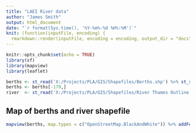 ```yaml
---
title: "LAEI River data"
author: "James Smith"
output: html_document
date: "`r format(Sys.time(), '%Y-%m%-%d %H%:%M')`"
knit: (function(inputFile, encoding) {
  rmarkdown::render(inputFile, encoding = encoding, output_dir = "docs") }) 
---
```


```r
knitr::opts_chunk$set(echo = TRUE)
library(sf)
library(mapview)
library(leaflet)
```

```r

berths <- st_read('X:/Projects/PLA/GIS/Shapefiles/Berths.shp') %>% st_set_crs(27700) %>% st_transform(4326)
berths <- berths[-179,]
river  <- st_read('X:/Projects/PLA/GIS/Shapefiles/River Thames Outline.shp') %>% st_set_crs(27700) %>% st_transform(4326)
```

## Map of berths and river shapefile

```r
mapview(berths, map.types = c("OpenStreetMap.BlackAndWhite")) %>% addFeatures(river)
```

